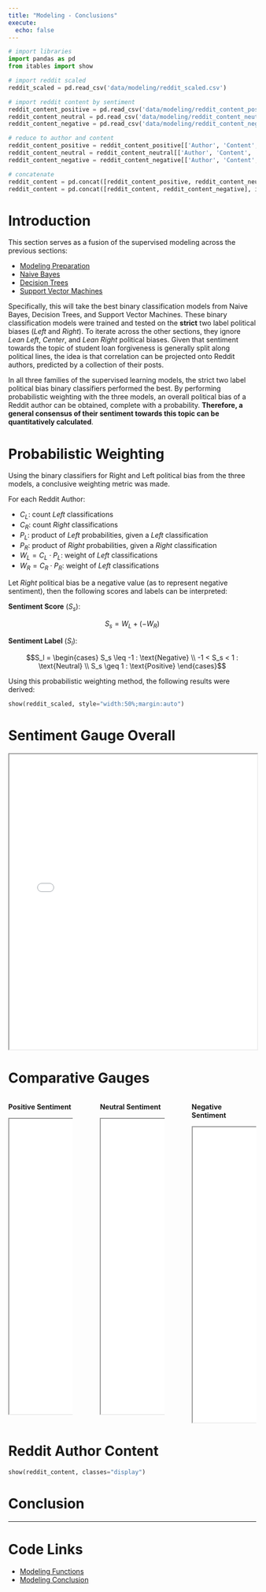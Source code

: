```yaml
---
title: "Modeling - Conclusions"
execute:
  echo: false
---
```



```python
# import libraries
import pandas as pd
from itables import show

# import reddit scaled
reddit_scaled = pd.read_csv('data/modeling/reddit_scaled.csv')

# import reddit content by sentiment
reddit_content_positive = pd.read_csv('data/modeling/reddit_content_positive.csv')
reddit_content_neutral = pd.read_csv('data/modeling/reddit_content_neutral.csv')
reddit_content_negative = pd.read_csv('data/modeling/reddit_content_negative.csv')

# reduce to author and content
reddit_content_positive = reddit_content_positive[['Author', 'Content', 'Sentiment Score', 'Sentiment Label']]
reddit_content_neutral = reddit_content_neutral[['Author', 'Content', 'Sentiment Score', 'Sentiment Label']]
reddit_content_negative = reddit_content_negative[['Author', 'Content', 'Sentiment Score', 'Sentiment Label']]

# concatenate
reddit_content = pd.concat([reddit_content_positive, reddit_content_neutral], ignore_index=True)
reddit_content = pd.concat([reddit_content, reddit_content_negative], ignore_index=True)

```

# Introduction

This section serves as a fusion of the supervised modeling across the previous sections:

- [Modeling Preparation](modeling_prep.qmd)
- [Naive Bayes](modeling_nb.qmd)
- [Decision Trees](modeling_dt.qmd)
- [Support Vector Machines](modeling_svm.qmd)

Specifically, this will take the best binary classification models from Naive Bayes, Decision Trees, and Support Vector Machines. These binary classification models were trained and tested on the **strict** two label political biases (*Left* and *Right*). To iterate across the other sections, they ignore *Lean Left*, *Center*, and *Lean Right* political biases. Given that sentiment towards the topic of student loan forgiveness is generally split along political lines, the idea is that correlation can be projected onto Reddit authors, predicted by a collection of their posts.

In all three families of the supervised learning models, the strict two label political bias binary classifiers performed the best. By performing probabilistic weighting with the three models, an overall political bias of a Reddit author can be obtained, complete with a probability. **Therefore, a general consensus of their sentiment towards this topic can be quantitatively calculated**.


# Probabilistic Weighting

Using the binary classifiers for Right and Left political bias from the three models, a conclusive weighting metric was made.

For each Reddit Author:

- $C_L$: count *Left* classifications
- $C_R$: count *Right* classifications
- $P_L$: product of *Left* probabilities, given a *Left* classification
- $P_R$: product of *Right* probabilities, given a *Right* classification
- $W_L = C_L \cdot P_L$: weight of *Left* classifications
- $W_R = C_R \cdot P_R$: weight of *Left* classifications

Let *Right* political bias be a negative value (as to represent negative sentiment), then the following scores and labels can be interpreted:

**Sentiment Score** ($S_s$):

$$S_s = W_L + (-W_R)$$

**Sentiment Label** ($S_l$):

$$S_l = \begin{cases} S_s \leq -1 : \text{Negative} \\ -1 < S_s < 1 : \text{Neutral} \\ S_s \geq 1 : \text{Positive} \end{cases}$$

Using this probabilistic weighting method, the following results were derived:

```python
show(reddit_scaled, style="width:50%;margin:auto")
```

# Sentiment Gauge Overall

```{=html}
<iframe src="images/modeling/sentiment_gauge_overall.html" width="100%" height="600px"></iframe>
```

# Comparative Gauges

::: columns
::: {.column width=30%}

**Positive Sentiment**

```{=html}
<iframe src="images/modeling/sentiment_gauge_positive.html" width="100%" height="600px"></iframe>
```

:::

::: {.column width=3%}
:::

::: {.column width=30%}

**Neutral Sentiment**

```{=html}
<iframe src="images/modeling/sentiment_gauge_neutral.html" width="100%" height="600px"></iframe>
```

:::

::: {.column width=3%}
:::

::: {.column width=30%}

**Negative Sentiment**

```{=html}
<iframe src="images/modeling/sentiment_gauge_negative.html" width="100%" height="600px"></iframe>
```

:::
:::

# Reddit Author Content

```python
show(reddit_content, classes="display")
```

# Conclusion


---

# Code Links

- [Modeling Functions](https://github.com/Student-Loan-Forgiveness/Student-Loan-Forgiveness/blob/main/scripts/modeling/modeling_functions.py)
- [Modeling Conclusion](https://github.com/Student-Loan-Forgiveness/Student-Loan-Forgiveness/blob/main/scripts/modeling/modeling_conclusions.py)
